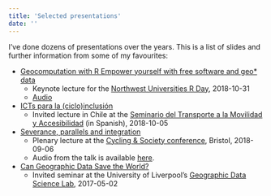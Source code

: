 ```yaml
---
title: 'Selected presentations'
date: ''
---
```


I've done dozens of presentations over the years.
This is a list of slides and further information from some of my favourites:

- [Geocomputation with R Empower yourself with free software and geo* data](https://www.robinlovelace.net/presentations/nurd.html#1)
    - Keynote lecture for the [ Northwest Universities R Day](https://twitter.com/hashtag/NWURday?src=hash), 2018-10-31
    - [Audio](https://www.robinlovelace.net/presentations/nurd.ogg)

- [ICTs para la (ciclo)inclusión](pedalea.html#1)
    - Invited lecture in Chile at the [Seminario del Transporte a la Movilidad y Accesibilidad](https://m.facebook.com/LabCambiarnos/?refid=17) (in Spanish), 2018-10-05

- [Severance, parallels and integration](cs-infra.html#1)
    - Plenary lecture at the [Cycling & Society conference](http://www.cyclingandsociety.org/2018programme/), Bristol, 2018-09-06
    - Audio from the talk is available [here](https://www.robinlovelace.net/presentations/cs-infra.ogg).

- [Can Geographic Data Save the World?](can-gds-save-world.html#1)
    - Invited seminar at the University of Liverpool's [Geographic Data Science Lab](https://www.liverpool.ac.uk/geographic-data-science/), 2017-05-02 

